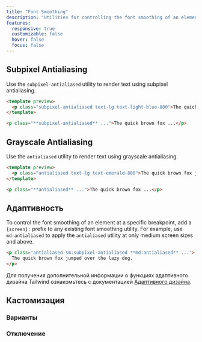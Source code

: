 ```yaml
---
title: "Font Smoothing"
description: "Utilities for controlling the font smoothing of an element."
features:
  responsive: true
  customizable: false
  hover: false
  focus: false
---
```




## Subpixel Antialiasing

Use the `subpixel-antialiased` utility to render text using subpixel antialiasing.

```html lightBlue
<template preview>
  <p class="subpixel-antialiased text-lg text-light-blue-800">The quick brown fox jumped over the lazy dog.</p>
</template>

<p class="**subpixel-antialiased** ...">The quick brown fox ...</p>
```

## Grayscale Antialiasing

Use the `antialiased` utility to render text using grayscale antialiasing.

```html emerald
<template preview>
  <p class="antialiased text-lg text-emerald-800">The quick brown fox jumped over the lazy dog.</p>
</template>

<p class="**antialiased** ...">The quick brown fox ...</p>
```

## Адаптивность

To control the font smoothing of an element at a specific breakpoint, add a `{screen}:` prefix to any existing font smoothing utility. For example, use `md:antialiased` to apply the `antialiased` utility at only medium screen sizes and above.

```html
<p class="antialiased sm:subpixel-antialiased **md:antialiased** ...">
  The quick brown fox jumped over the lazy dog.
</p>
```

Для получения дополнительной информации о функциях адаптивного дизайна Tailwind ознакомьтесь с документацией [Адаптивного дизайна](/docs/responsive-design).

## Кастомизация

### Варианты

<Variants plugin="fontSmoothing" />

### Отключение

<Disabling plugin="fontSmoothing" />
